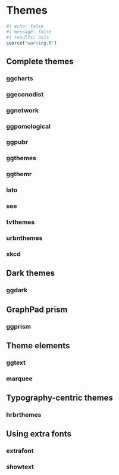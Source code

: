 # Themes {#sec-themes}

```r
#| echo: false
#| message: false
#| results: asis
source("warning.R")
```

## Complete themes {#sec-complete-themes}

### ggcharts {#sec-ggcharts}

### ggeconodist {#sec-ggeconodist}

### ggnetwork {#sec-ggnetwork}

### ggpomological {#sec-ggpomological}

### ggpubr {#sec-ggpubr}

### ggthemes {#sec-ggthemes}

### ggthemr {#sec-ggthemr}

### lato {#sec-lato}

### see {#sec-see}

### tvthemes {#sec-tvthemes}

### urbnthemes {#sec-urbnthemes}

### xkcd {#sec-xkcd}

## Dark themes {#sec-dark-themes}

### ggdark {#sec-ggdark}

## GraphPad prism {#sec-graphpad-prism}

### ggprism {#sec-ggprism}

## Theme elements {#sec-theme-elements}

### ggtext {#sec-ggtext}

### marquee {#sec-marquee}

## Typography-centric themes {#sec-typography-centric-themes}

### hrbrthemes {#sec-hrbrthemes}

## Using extra fonts {#sec-using-extra-fonts}

### extrafont {#sec-extrafont}

### showtext {#sec-showtext}
